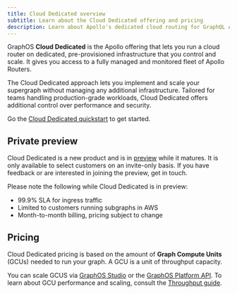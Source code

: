 ```yaml
---
title: Cloud Dedicated overview
subtitle: Learn about the Cloud Dedicated offering and pricing
description: Learn about Apollo's dedicated cloud routing for GraphQL APIs
---
```


<DedicatedPreview />

GraphOS **Cloud Dedicated** is the Apollo offering that lets you run a cloud router on dedicated, pre-provisioned infrastructure that you control and scale. It gives you access to a fully managed and monitored fleet of Apollo Routers.

The Cloud Dedicated approach lets you implement and scale your supergraph without managing any additional infrastructure. Tailored for teams handling production-grade workloads, Cloud Dedicated offers additional control over performance and security.

<Tip>

Go the [Cloud Dedicated quickstart](./quickstart) to get started.

</Tip>

## Private preview

Cloud Dedicated is a new product and is in [preview](/resources/product-launch-stages/#preview) while it matures. It is only available to select customers on an invite-only basis. If you have feedback or are interested in joining the preview, <TrackableLink href="https://www.apollographql.com/contact-sales?type=dedicated&referrer=docs" eventName="content_contact_cloud">get in touch</TrackableLink>.

Please note the following while Cloud Dedicated is in preview:

- 99.9% SLA for ingress traffic
- Limited to customers running subgraphs in AWS
- Month-to-month billing, pricing subject to change

## Pricing

Cloud Dedicated pricing is based on the amount of **Graph Compute Units** (GCUs) needed to run your graph. A GCU is a unit of throughput capacity.

You can scale GCUS via [GraphOS Studio](https://studio.apollographql.com?referrer=docs-content) or the [GraphOS Platform API](/graphos/platform-api/). To learn about GCU performance and scaling, consult the [Throughput guide](./throughput).
